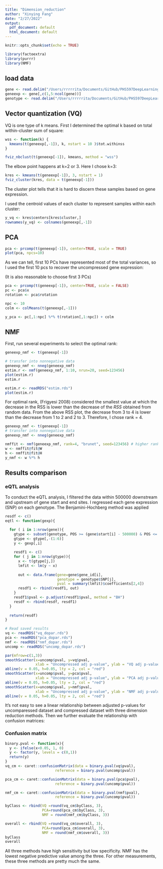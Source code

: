 ```yaml
---
title: "Dimension_reduction"
author: "Xinying Fang"
date: "2/27/2022"
output:
  pdf_document: default
  html_document: default
---
```


```r
knitr::opts_chunk$set(echo = TRUE)
```

```r
library(factoextra)
library(purrr)
library(NMF)
```

## load data

```r
gene <- read.delim("/Users/rrrrrita/Documents/GitHub/PHS597DeepLearning/gene_expression_sample/GEUVADIS_normalized_expression_chr20")
geneexp <- gene[,c(1,5:ncol(gene))]
genotype <- read.delim("/Users/rrrrrita/Documents/GitHub/PHS597DeepLearning/gene_expression_sample/GEUVADIS_chr20_processed.traw")

```


## Vector quantization (VQ) 

VQ is one type of k means. First I determined the optimal k based on total within-cluster sum of square: 

```r
wss <- function(k) {
  kmeans(t(geneexp[,-1]), k, nstart = 10 )$tot.withinss
}

fviz_nbclust(t(geneexp[-1]), kmeans, method = "wss")
```

The elbow point happens at k=2 or 3. Here I chose k=3:

```r
kres <- kmeans(t(geneexp[-1]), 3, nstart = 1)
fviz_cluster(kres, data = t(geneexp[-1]))
```

The cluster plot tells that it is hard to discern these samples based on gene expression.

I used the centroid values of each cluster to represent samples within each cluster:

```r
y_vq <- kres$centers[kres$cluster,]
rownames(y_vq) <- colnames(geneexp[,-1])
```

## PCA

```r
pca <- prcomp(t(geneexp[-1]), center=TRUE, scale = TRUE)
plot(pca, npcs=10)
```

As we can tell, first 10 PCs have represented most of the total variances, so I used the first 10 pcs to recover the uncompressed gene expression:

(It is also reasonable to choose first 3 PCs)

```r
pca <- prcomp(t(geneexp[-1]), center=TRUE, scale = FALSE)
pc <- pca$x
rotation <- pca$rotation

npc <- 10
colm <- colMeans(t(geneexp[,-1]))

y_pca <- pc[,1:npc] %*% t(rotation[,1:npc]) + colm
```


## NMF 

First, run several experiments to select the optimal rank:

```r
geneexp_nmf <- t(geneexp[-1])

# transfer into nonnegative data
geneexp_nmf <- nneg(geneexp_nmf)
estim.r <- nmf(geneexp_nmf, 1:10, nrun=20, seed=123456)
plot(estim.r)
estim.r
```

```r
estim.r <- readRDS("estim.rds")
plot(estim.r)
```
For optimal rank, (Frigyesi 2008) considered the smallest value at which the decrease in the
RSS is lower than the decrease of the *RSS* obtained from random data. From the above RSS plot, the decrease from 3 to 4 is lower than the decrease from 1 to 2 and 2 to 3. Therefore, I chose rank = 4. 

```r
geneexp_nmf <- t(geneexp[-1])
# transfer into nonnegative data
geneexp_nmf <- nneg(geneexp_nmf)

nmffit <- nmf(geneexp_nmf, rank=4, "brunet", seed=123456) # higher rank -> better results
w <- nmffit@fit@W
h <- nmffit@fit@H
y_nmf <- w %*% h

```

## Results comparison

### eQTL analysis

To conduct the eQTL analysis, I filtered the data within 500000 downstream and upstream of gene start and end sites. I regressed each gene expression (SNP) on each genotype. The Benjamini-Hochberg method was applied 

```r
resdf <- c()
eqtl <- function(gexp){

  for ( i in 1:nrow(gene)){
    gtype <- subset(genotype, POS >= (gene$start[i] - 500000) & POS <= (gene$end[i] + 500000))
    gtype <- gtype[,-(1:6)]
    y <- gexp[,i]
    
    resdf1 <- c()
    for ( j in 1:nrow(gtype)){
      x <- t(gtype[j,])
      lmfit <- lm(y ~ x)
      
      out <- data.frame(gene=gene$gene_id[i],
                        genotype = genotype$SNP[j],
                        pval = summary(lmfit)$coefficients[2,4])
      resdf1 <- rbind(resdf1, out)
    }
    resdf1$pval <- p.adjust(resdf1$pval, method = "BH")
    resdf <- rbind(resdf, resdf1)
  }
  
  return(resdf)
}

```



```r
# Read saved results
vq <- readRDS("vq_dopar.rds")
pca <- readRDS("pca_dopar.rds")
nmf <- readRDS("nmf_dopar.rds")
uncomp <- readRDS("uncomp_dopar.rds")

```

```r
par(mfrow=c(1,3))
smoothScatter(x=uncomp$pval, y=vq$pval,
              xlab = "Uncompressed adj p-value", ylab = "VQ adj p-value") 
abline(v = 0.05, h=0.05, lty = 2, col = "red")
smoothScatter(x=uncomp$pval, y=pca$pval, 
              xlab = "Uncompressed adj p-value", ylab = "PCA adj p-value")
abline(v = 0.05, h=0.05, lty = 2, col = "red")
smoothScatter(x=uncomp$pval, y=nmf$pval, 
              xlab = "Uncompressed adj p-value", ylab = "NMF adj p-value")
abline(v = 0.05, h=0.05, lty = 2, col = "red")
```

It's not easy to see a linear relationship between adjusted p-values for uncomparessed dataset and compressed dataset with three dimension reduction methods. Then we further evaluate the relationship with confusion matrices:

### Confusion matrix

```r
binary.pval <- function(x){
  y <- ifelse(x<0.05, 1, 0)
  y <- factor(y, levels = c(0,1))
  return(y)
}
vq_cm <- caret::confusionMatrix(data = binary.pval(vq$pval),
                       reference = binary.pval(uncomp$pval))

pca_cm <- caret::confusionMatrix(data = binary.pval(pca$pval),
                       reference = binary.pval(uncomp$pval))

nmf_cm <- caret::confusionMatrix(data = binary.pval(nmf$pval),
                       reference = binary.pval(uncomp$pval))
```


```r
byClass <- rbind(VQ =round(vq_cm$byClass, 3), 
                 PCA=round(pca_cm$byClass, 3),
                 NMF = round(nmf_cm$byClass, 3))

overall <- rbind(VQ =round(vq_cm$overall, 3), 
                 PCA=round(pca_cm$overall, 3),
                 NMF = round(nmf_cm$overall, 3))
byClass 
overall

```

All three methods have high sensitivity but low specificity. NMF has the lowest negative predictive value among the three. For other measurements, these three methods are pretty much the same.





